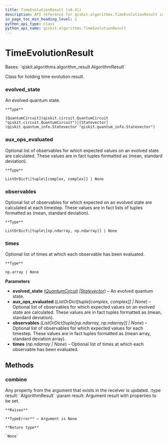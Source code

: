 ```yaml
---
title: TimeEvolutionResult (v0.41)
description: API reference for qiskit.algorithms.TimeEvolutionResult in qiskit v0.41
in_page_toc_min_heading_level: 1
python_api_type: class
python_api_name: qiskit.algorithms.TimeEvolutionResult
---
```


# TimeEvolutionResult

<Class id="qiskit.algorithms.TimeEvolutionResult" isDedicatedPage={true} github="https://github.com/qiskit/qiskit/tree/stable/0.23/qiskit/algorithms/time_evolvers/time_evolution_result.py" signature="TimeEvolutionResult(evolved_state, aux_ops_evaluated=None, observables=None, times=None)" modifiers="class">
  Bases: `qiskit.algorithms.algorithm_result.AlgorithmResult`

  Class for holding time evolution result.

  ### evolved\_state

  <Attribute id="qiskit.algorithms.TimeEvolutionResult.evolved_state">
    An evolved quantum state.

    **Type**

    [QuantumCircuit](qiskit.circuit.QuantumCircuit "qiskit.circuit.QuantumCircuit")|[Statevector](qiskit.quantum_info.Statevector "qiskit.quantum_info.Statevector")
  </Attribute>

  ### aux\_ops\_evaluated

  <Attribute id="qiskit.algorithms.TimeEvolutionResult.aux_ops_evaluated">
    Optional list of observables for which expected values on an evolved state are calculated. These values are in fact tuples formatted as (mean, standard deviation).

    **Type**

    ListOrDict\[tuple\[complex, complex]] | None
  </Attribute>

  ### observables

  <Attribute id="qiskit.algorithms.TimeEvolutionResult.observables">
    Optional list of observables for which expected on an evolved state are calculated at each timestep. These values are in fact lists of tuples formatted as (mean, standard deviation).

    **Type**

    ListOrDict\[tuple\[np.ndarray, np.ndarray]] | None
  </Attribute>

  ### times

  <Attribute id="qiskit.algorithms.TimeEvolutionResult.times">
    Optional list of times at which each observable has been evaluated.

    **Type**

    np.array | None
  </Attribute>

  **Parameters**

  *   **evolved\_state** ([*QuantumCircuit*](qiskit.circuit.QuantumCircuit "qiskit.circuit.QuantumCircuit")  *|*[*Statevector*](qiskit.quantum_info.Statevector "qiskit.quantum_info.Statevector")) – An evolved quantum state.
  *   **aux\_ops\_evaluated** (*ListOrDict\[tuple\[complex, complex]] | None*) – Optional list of observables for which expected values on an evolved state are calculated. These values are in fact tuples formatted as (mean, standard deviation).
  *   **observables** (*ListOrDict\[tuple\[np.ndarray, np.ndarray]] | None*) – Optional list of observables for which expected values for each timestep. These values are in fact tuples formatted as (mean array, standard deviation array).
  *   **times** (*np.ndarray | None*) – Optional list of times at which each observable has been evaluated.

  ## Methods

  <span id="qiskit-algorithms-timeevolutionresult-combine" />

  ### combine

  <Function id="qiskit.algorithms.TimeEvolutionResult.combine" signature="TimeEvolutionResult.combine(result)">
    Any property from the argument that exists in the receiver is updated. :type result: `AlgorithmResult` :param result: Argument result with properties to be set.

    **Raises**

    **TypeError** – Argument is None

    **Return type**

    `None`
  </Function>
</Class>

